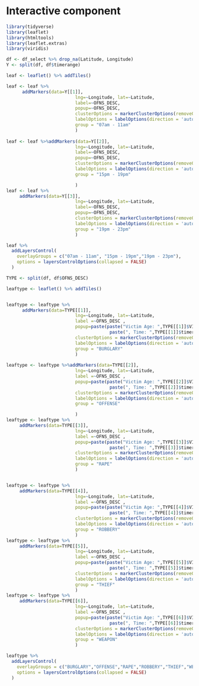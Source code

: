 # Interactive component



```r
library(tidyverse)
library(leaflet)
library(htmltools)
library(leaflet.extras)
library(viridis)
```



```r

df <- df_select %>% drop_na(Latitude, Longitude)
Y <- split(df, df$timerange)

leaf <- leaflet() %>% addTiles()

leaf <- leaf %>%
      addMarkers(data=Y[[1]],
                          lng=~Longitude, lat=~Latitude,
                          label=~OFNS_DESC,
                          popup=~OFNS_DESC,
                          clusterOptions = markerClusterOptions(removeOutsideVisibleBounds = T),
                          labelOptions = labelOptions(direction = 'auto'),
                          group = "07am - 11am"
                          )
     
leaf <- leaf %>%addMarkers(data=Y[[2]],
                          lng=~Longitude, lat=~Latitude,
                          label=~OFNS_DESC,
                          popup=~OFNS_DESC,
                          clusterOptions = markerClusterOptions(removeOutsideVisibleBounds = T),
                          labelOptions = labelOptions(direction = 'auto'),
                          group = "15pm - 19pm"

                          )
leaf <- leaf %>%
     addMarkers(data=Y[[3]],
                          lng=~Longitude, lat=~Latitude,
                          label=~OFNS_DESC,
                          popup=~OFNS_DESC,
                          clusterOptions = markerClusterOptions(removeOutsideVisibleBounds = T),
                          labelOptions = labelOptions(direction = 'auto'),
                          group = "19pm - 23pm"
                          )

leaf %>%
  addLayersControl(
    overlayGroups = c("07am - 11am", "15pm - 19pm","19pm - 23pm"),
    options = layersControlOptions(collapsed = FALSE)
  )

```



```r
TYPE <- split(df, df$OFNS_DESC)

leaftype <- leaflet() %>% addTiles()


leaftype <- leaftype %>%
      addMarkers(data=TYPE[[1]],
                          lng=~Longitude, lat=~Latitude,
                          label =~OFNS_DESC , 
                          popup=paste(paste("Victim Age: ",TYPE[[1]]$VIC_AGE_GROUP),
                                       paste(", Time: ",TYPE[[1]]$timerange),sep = '\n'),
                          clusterOptions = markerClusterOptions(removeOutsideVisibleBounds = T),
                          labelOptions = labelOptions(direction = 'auto'),
                          group = "BURGLARY"
                          )
     
leaftype <- leaftype %>%addMarkers(data=TYPE[[2]],
                          lng=~Longitude, lat=~Latitude,
                          label =~OFNS_DESC , 
                          popup=paste(paste("Victim Age: ",TYPE[[2]]$VIC_AGE_GROUP),
                                       paste(", Time: ",TYPE[[2]]$timerange),sep = '\n'),
                          clusterOptions = markerClusterOptions(removeOutsideVisibleBounds = T),
                          labelOptions = labelOptions(direction = 'auto'),
                          group = "OFFENSE"

                          )
leaftype <- leaftype %>%
     addMarkers(data=TYPE[[3]],
                          lng=~Longitude, lat=~Latitude,
                          label =~OFNS_DESC , 
                          popup=paste(paste("Victim Age: ",TYPE[[3]]$VIC_AGE_GROUP),
                                       paste(", Time: ",TYPE[[3]]$timerange),sep = '\n'),
                          clusterOptions = markerClusterOptions(removeOutsideVisibleBounds = T),
                          labelOptions = labelOptions(direction = 'auto'),
                          group = "RAPE"
                          )


leaftype <- leaftype %>%
     addMarkers(data=TYPE[[4]],
                          lng=~Longitude, lat=~Latitude,
                          label =~OFNS_DESC , 
                          popup=paste(paste("Victim Age: ",TYPE[[4]]$VIC_AGE_GROUP),
                                       paste(", Time: ",TYPE[[4]]$timerange),sep = '\n'),
                          clusterOptions = markerClusterOptions(removeOutsideVisibleBounds = T),
                          labelOptions = labelOptions(direction = 'auto'),
                          group = "ROBBERY"
                          )
leaftype <- leaftype %>%
     addMarkers(data=TYPE[[5]],
                          lng=~Longitude, lat=~Latitude,
                          label =~OFNS_DESC , 
                          popup=paste(paste("Victim Age: ",TYPE[[5]]$VIC_AGE_GROUP),
                                       paste(", Time: ",TYPE[[5]]$timerange),sep = '\n'),
                          clusterOptions = markerClusterOptions(removeOutsideVisibleBounds = T),
                          labelOptions = labelOptions(direction = 'auto'),
                          group = "THIEF"
                          )
leaftype <- leaftype %>%
     addMarkers(data=TYPE[[6]],
                          lng=~Longitude, lat=~Latitude,
                          label =~OFNS_DESC , 
                          popup=paste(paste("Victim Age: ",TYPE[[6]]$VIC_AGE_GROUP),
                                       paste(", Time: ",TYPE[[6]]$timerange),sep = '\n'),
                          clusterOptions = markerClusterOptions(removeOutsideVisibleBounds = T),
                          labelOptions = labelOptions(direction = 'auto'),
                          group = "WEAPON"
                          )

leaftype %>%
  addLayersControl(
    overlayGroups = c("BURGLARY","OFFENSE","RAPE","ROBBERY","THIEF","WEAPON"),
    options = layersControlOptions(collapsed = FALSE)
  )
```



